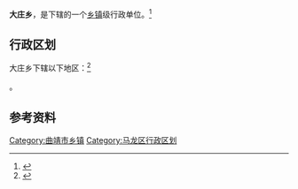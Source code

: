 {{中国乡级行政区|53/03/21/202/000}}

'''大庄乡'''，是{{PRC admin/fullname|53/03/21/202/000|3}}下辖的一个[[乡镇|乡镇]]级行政单位。<ref>{{PRC admin/ref sgc|{{PRC admin/parent|53/03/21/202/000}}}}</ref>

== 行政区划 ==

大庄乡下辖以下地区：<ref>{{PRC admin/ref sgc|53/03/21/202/000}}</ref>

{{PRC admin/children|53/03/21/202/000}}。

== 参考资料 ==

{{reflist}}

{{行政区划小作品}}
{{马龙县行政区划}}

[[Category:曲靖市乡镇|Category:曲靖市乡镇]]
[[Category:马龙区行政区划|Category:马龙区行政区划]]